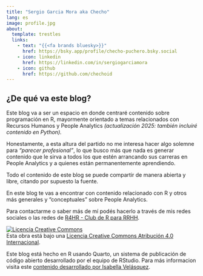 ---
title: "Sergio Garcia Mora aka Checho"
lang: es
image: profile.jpg
about:
  template: trestles
  links:
    - text: "{{<fa brands bluesky>}}"
      href: https://bsky.app/profile/checho-puchero.bsky.social
    - icon: linkedin
      href: https://linkedin.com/in/sergiogarciamora
    - icon: github
      href: https://github.com/chechoid
---

## ¿De qué va este blog?

Este blog va a ser un espacio en donde centraré contenido sobre programación en R, mayormente orientado a temas relacionados con Recursos Humanos y People Analytics *(actualización 2025: también incluiré contenido en Python).*

Honestamente, a esta altura del partido no me interesa hacer algo solemne para *"parecer profesional"*, lo que busco más que nada es generar contenido que le sirva a todos los que estén arrancando sus carreras en People Analytics y a quienes están permanentemente aprendiendo.

Todo el contenido de este blog se puede compartir de manera abierta y libre, citando por supuesto la fuente.

En este blog te vas a encontrar con contenido relacionado con R y otros más generales y "conceptuales" sobre People Analytics.

Para contactarme o saber más de mí podés hacerlo a través de mis redes sociales o las redes de [R4HR - Club de R para RRHH](https://linktr.ee/r4hrclub).

<a rel="license" href="http://creativecommons.org/licenses/by/4.0/"><img src="https://i.creativecommons.org/l/by/4.0/88x31.png" alt="Licencia Creative Commons" style="border-width:0"/></a><br />Esta obra está bajo una <a rel="license" href="http://creativecommons.org/licenses/by/4.0/">Licencia Creative Commons Atribución 4.0 Internacional</a>.

Este blog está hecho en R usando Quarto, un sistema de publicación de código abierto desarrollado por el equipo de RStudio. Para más informacion visita este [contenido desarrollado por Isabella Velásquez](https://ivelasq.quarto.pub/building-a-blog-with-quarto/intro.html).
